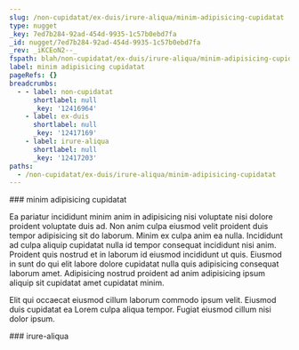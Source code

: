 ```yaml
---
slug: /non-cupidatat/ex-duis/irure-aliqua/minim-adipisicing-cupidatat
type: nugget
_key: 7ed7b284-92ad-454d-9935-1c57b0ebd7fa
_id: nugget/7ed7b284-92ad-454d-9935-1c57b0ebd7fa
_rev: _iKCEoN2--_
fspath: blah/non-cupidatat/ex-duis/irure-aliqua/minim-adipisicing-cupidatat.md
label: minim adipisicing cupidatat
pageRefs: {}
breadcrumbs:
  - - label: non-cupidatat
      shortlabel: null
      _key: '12416964'
    - label: ex-duis
      shortlabel: null
      _key: '12417169'
    - label: irure-aliqua
      shortlabel: null
      _key: '12417203'
paths:
  - /non-cupidatat/ex-duis/irure-aliqua/minim-adipisicing-cupidatat
---
```


<NuggetArea>
<Nugget slug="/non-cupidatat/ex-duis/irure-aliqua/minim-adipisicing-cupidatat" type="nugget" _key="7ed7b284-92ad-454d-9935-1c57b0ebd7fa" _id="nugget/7ed7b284-92ad-454d-9935-1c57b0ebd7fa" _rev="_iKCEoN2--_" fspath="blah/non-cupidatat/ex-duis/irure-aliqua/minim-adipisicing-cupidatat.md" label="minim adipisicing cupidatat" paths="/non-cupidatat/ex-duis/irure-aliqua/minim-adipisicing-cupidatat">
<NuggetBody>
### minim adipisicing cupidatat

Ea pariatur incididunt minim anim in adipisicing nisi voluptate nisi dolore proident voluptate duis ad. Non anim culpa eiusmod velit proident duis tempor adipisicing sit do laborum. Minim ex culpa anim ea nulla. Incididunt ad culpa aliquip cupidatat nulla id tempor consequat incididunt nisi anim. Proident quis nostrud et in laborum id eiusmod incididunt ut quis. Eiusmod in sunt do qui elit labore dolore cupidatat nulla quis adipisicing consequat laborum amet. Adipisicing nostrud proident ad anim adipisicing ipsum aliquip sit cupidatat amet cupidatat minim.

Elit qui occaecat eiusmod cillum laborum commodo ipsum velit. Eiusmod duis cupidatat ea Lorem culpa aliqua tempor. Fugiat eiusmod cillum nisi dolor ipsum.

</NuggetBody>
<Breadcrumbs>
<Crumbs>
<Crumb _key="12416964" label="non-cupidatat" /><Crumb _key="12417169" label="ex-duis" /><Crumb _key="12417203" label="irure-aliqua" />
</Crumbs>
</Breadcrumbs>
</Nugget>

<NuggetsInbound>
</NuggetsInbound>
<NuggetsOutbound>
</NuggetsOutbound>
</NuggetArea>
<PassagesInbound>
<Passage direction="inbound" type="passage" _key="12417203" _id="passage/12417203" _rev="_iKCEoNu--_" label="irure-aliqua" passage="irure-aliqua" fspath="blah/non-cupidatat/ex-duis/irure-aliqua" paths="/non-cupidatat/ex-duis/irure-aliqua" slug="/non-cupidatat/ex-duis/irure-aliqua">
<NuggetBody>
### irure-aliqua

</NuggetBody>
<Breadcrumbs>
<Crumbs>
<Crumb _key="12416964" label="non-cupidatat" /><Crumb _key="12417169" label="ex-duis" />
</Crumbs>
</Breadcrumbs>
</Passage>

</PassagesInbound>
<PassagesOutbound>
</PassagesOutbound>